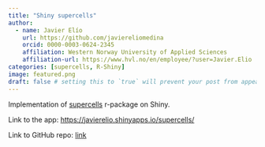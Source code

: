 ```yaml
---
title: "Shiny supercells"
author: 
  - name: Javier Elío
    url: https://github.com/javiereliomedina
    orcid: 0000-0003-0624-2345
    affiliation: Western Norway University of Applied Sciences
    affiliation-url: https://www.hvl.no/en/employee/?user=Javier.Elio 
categories: [supercells, R-Shiny]
image: featured.png
draft: false # setting this to `true` will prevent your post from appearing on your listing page until you're ready!
---
```


Implementation of [supercells](https://nowosad.github.io/supercells/) r-package on Shiny.

Link to the app: <https://javierelio.shinyapps.io/supercells/>

Link to GitHub repo: [link](https://github.com/javiereliomedina/shiny_supercells.git)
